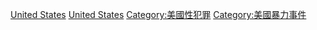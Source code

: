 {{Cat main}}

[[Category:各國強姦案|United States]]
[[Category:北美洲強姦案|United States]]
[[Category:美國性犯罪|Category:美國性犯罪]]
[[Category:美國暴力事件|Category:美國暴力事件]]